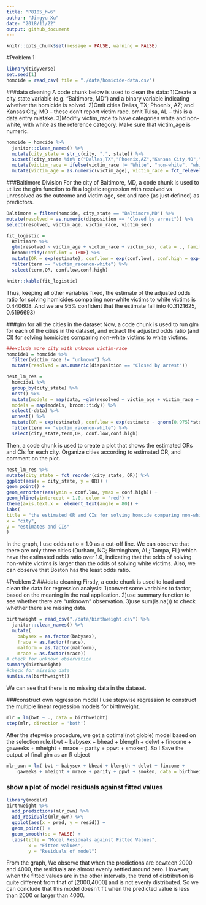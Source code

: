 ```yaml
---
title: "P8105_hw6"
author: "Jingyu Xu"
date: "2018/11/22"
output: github_document
---
```


```r
knitr::opts_chunk$set(message = FALSE, warning = FALSE)
```

#Problem 1 
```r
library(tidyverse)
set.seed(1)
homcide = read_csv( file = "./data/homicide-data.csv")
```

###data cleaning
A code chunk below is used to clean the data:
1)Create a city_state variable (e.g. “Baltimore, MD”) and a binary variable indicating whether the homicide is solved. 
2)Omit cities Dallas, TX; Phoenix, AZ; and Kansas City, MO – these don’t report victim race. omit Tulsa, AL – this is a data entry mistake.
3)Modifiy victim_race to have categories white and non-white, with white as the reference category. Make sure that victim_age is numeric.
```r
homcide = homcide %>%
  janitor::clean_names() %>%
  mutate(city_state = str_c(city, ",", state)) %>%
  subset(!city_state %in% c("Dallas,TX","Phoenix,AZ","Kansas City,MO","Tulsa,AL")) %>%
  mutate(victim_race = ifelse(victim_race != "White", "non-white", "white")) %>%
  mutate(victim_age = as.numeric(victim_age), victim_race = fct_relevel(victim_race, "white"))
```


###Baltimore Division
For the city of Baltimore, MD, a code chunk is used to utilize the glm function to fit a logistic regression with resolved vs unresolved as the outcome and victim age, sex and race (as just defined) as predictors.  

```r
Baltimore = filter(homcide, city_state == "Baltimore,MD") %>%
mutate(resolved = as.numeric(disposition == "Closed by arrest")) %>%
select(resolved, victim_age, victim_race, victim_sex)

fit_logistic = 
  Baltimore %>% 
  glm(resolved ~ victim_age + victim_race + victim_sex, data = ., family = binomial()) %>%
  broom::tidy(conf.int = TRUE) %>%
  mutate(OR = exp(estimate), conf.low = exp(conf.low), conf.high = exp(conf.high))     %>%
  filter(term == "victim_racenon-white") %>%
  select(term,OR, conf.low,conf.high)

knitr::kable(fit_logistic)
```

Thus, keeping all other variables fixed, the estimate of the adjusted odds ratio for solving homicides comparing non-white victims to white victims is 0.440608. And we are 95% confident that the estimate fall into (0.3121625, 0.6196693)

###glm for all the cities in the dataset
Now, a code chunk is used to run glm for each of the cities in the dataset, and extract the adjusted odds ratio (and CI) for solving homicides comparing non-white victims to white victims. 
```r
##exclude more city with unknown victim-race
homcide1 = homcide %>%
  filter(victim_race != "unknown") %>%
  mutate(resolved = as.numeric(disposition == "Closed by arrest"))

nest_lm_res =
  homcide1 %>% 
  group_by(city_state) %>% 
  nest() %>% 
  mutate(models = map(data, ~glm(resolved ~ victim_age + victim_race + victim_sex, data = .x, family = binomial())),
  models = map(models, broom::tidy)) %>% 
  select(-data) %>% 
  unnest() %>%
  mutate(OR = exp(estimate), conf.low = exp(estimate - qnorm(0.975)*std.error), conf.high = exp(estimate + qnorm(0.975)*std.error)) %>%
  filter(term == "victim_racenon-white") %>%
  select(city_state,term,OR, conf.low,conf.high)
```

Then, a code chunk is used to create a plot that shows the estimated ORs and CIs for each city. Organize cities according to estimated OR, and comment on the plot.
```r
nest_lm_res %>%
mutate(city_state = fct_reorder(city_state, OR)) %>%
ggplot(aes(x = city_state, y = OR)) +
geom_point() +
geom_errorbar(aes(ymin = conf.low, ymax = conf.high)) +
geom_hline(yintercept = 1.0, color = "red") +
theme(axis.text.x =  element_text(angle = 80)) +
labs(
title = "the estimated OR and CIs for solving homcide comparing non-white to white victims across the U.S.",
x = "city",
y = "estimates and CIs"
)
```

In the graph, I use odds ratio = 1.0 as a cut-off line. We can observe that there are only three cities (Durham, NC; Birmingham, AL; Tampa, FL) which have the estimated odds ratio over 1.0, indicating that the odds of solving non-white victims is larger than the odds of solving white victims. Also, we can observe that Boston has the least odds ratio.

#Problem 2
###data cleaning
Firstly, a code chunk is used to load and clean the data for regression analysis:
1)convert some variables to factor, based on the meaning in the real application.
2)use summary function to see whether there are "unknown" observation.
3)use sum(is.na()) to check whether there are missing data.
```r
birthweight = read_csv("./data/birthweight.csv") %>% 
  janitor::clean_names() %>% 
  mutate(
    babysex = as.factor(babysex), 
    frace = as.factor(frace), 
    malform = as.factor(malform), 
    mrace = as.factor(mrace))
# check for unknown observation
summary(birthweight)
#check for missing data
sum(is.na(birthweight))
```

We can see that there is no missing data in the dataset.


###construct own regression model
I use stepwise regression to construct the multiple linear regression models for birthweight.
```r
mlr = lm(bwt ~ ., data = birthweight)
step(mlr, direction = 'both')
```

After the stepwise procedure,  we get a optimal(not globle) model based on the selection rule.(bwt ~ babysex + bhead + blength + delwt + fincome + gaweeks + mheight + mrace + parity + ppwt + smoken). So I Save the output of final glm as an R object
```r
mlr_own = lm( bwt ~ babysex + bhead + blength + delwt + fincome + 
    gaweeks + mheight + mrace + parity + ppwt + smoken, data = birthweight)
```

### show a plot of model residuals against fitted values

```r
library(modelr)
birthweight %>% 
  add_predictions(mlr_own) %>% 
  add_residuals(mlr_own) %>% 
  ggplot(aes(x = pred, y = resid)) + 
  geom_point() + 
  geom_smooth(se = FALSE) + 
  labs(title = "Model Residuals against Fitted Values",
        x = "Fitted values",
        y = "Residuals of model")
```

From the graph, We observe that when the predictions are bewteen 2000 and 4000, the residuals are almost evenly settled around zero. However, when the fitted values are in the other intervals, the trend of distribution is quite different from that of [2000,4000] and is not evenly distributed. So we can conclude that this model doesn't fit when the predicted value is less than 2000 or larger than 4000.